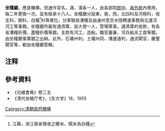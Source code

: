 {{citation style}}

'''坐糧廳'''，應是機構，但通作官名，滿，漢各一人，由各部院[[郎中|郎中]]、[[員外郎|員外郎]]內簡用，每二年更換一次。並有經承十八人。坐糧廳分設東，南，西，北四科及河稅科，收支科，銅科，白糧<ref group="注">江蘇，浙江兩省徵收之粳米、糯米為白糧</ref>科等單位，分掌驗收漕糧及由通州至京水陸轉運事務與北運河河工等事務。坐糧廳所屬有通濟庫，設大使一人，管理庫事。通濟庫的收款，有各省漕糧折價，蘆糧折價等銀。支款有河工，造船，職官養廉，河兵船夫工食等銀。由坐糧廳掌庫銀之出納，此外，石壩州判，土壩州同、漕運通判，通流閘官，慶豐閘官等，都由坐糧廳管轄。

==注释==
{{reflist|group=注}}

==參考資料==
* 《光緒會典》卷二五
* 《清代坐粮厅考》，《东方学》18，1955
{{reflist}}

{{stub}}
[[Category:清朝政府機構|Category:清朝政府機構]]